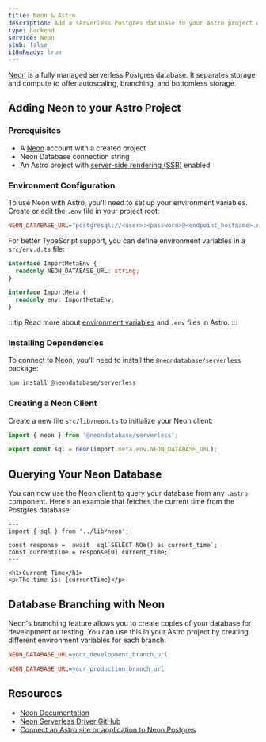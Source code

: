 ```yaml
---
title: Neon & Astro
description: Add a serverless Postgres database to your Astro project with Neon
type: backend
service: Neon
stub: false
i18nReady: true
---
```


[Neon](https://neon.tech) is a fully managed serverless Postgres database. It separates storage and compute to offer autoscaling, branching, and bottomless storage.

## Adding Neon to your Astro Project

### Prerequisites

- A [Neon](https://console.neon.tech/signup) account with a created project
- Neon Database connection string
- An Astro project with [server-side rendering (SSR)](https://docs.astro.build/en/guides/server-side-rendering) enabled

### Environment Configuration

To use Neon with Astro, you'll need to set up your environment variables. Create or edit the `.env` file in your project root:

```ini title=".env"
NEON_DATABASE_URL="postgresql://<user>:<password>@<endpoint_hostname>.neon.tech:<port>/<dbname>?sslmode=require"
```

For better TypeScript support, you can define environment variables in a `src/env.d.ts` file:

```typescript title="src/env.d.ts"
interface ImportMetaEnv {
  readonly NEON_DATABASE_URL: string;
}

interface ImportMeta {
  readonly env: ImportMetaEnv;
}
```

:::tip
Read more about [environment variables](/en/guides/environment-variables/) and `.env` files in Astro.
:::

### Installing Dependencies

To connect to Neon, you'll need to install the `@neondatabase/serverless` package:

```bash
npm install @neondatabase/serverless
```

### Creating a Neon Client

Create a new file `src/lib/neon.ts` to initialize your Neon client:

```typescript title="src/lib/neon.ts"
import { neon } from '@neondatabase/serverless';

export const sql = neon(import.meta.env.NEON_DATABASE_URL);
```

## Querying Your Neon Database

You can now use the Neon client to query your database from any `.astro` component. Here's an example that fetches the current time from the Postgres database:

```astro title="src/pages/index.astro"
---
import { sql } from '../lib/neon';

const response =  await  sql`SELECT NOW() as current_time`;
const currentTime = response[0].current_time;
---

<h1>Current Time</h1>
<p>The time is: {currentTime}</p>
```

## Database Branching with Neon

Neon's branching feature allows you to create copies of your database for development or testing. You can use this in your Astro project by creating different environment variables for each branch:

```ini title=".env.development"
NEON_DATABASE_URL=your_development_branch_url
```

```ini title=".env.production"
NEON_DATABASE_URL=your_production_branch_url
```

## Resources

- [Neon Documentation](https://neon.tech/docs/introduction)
- [Neon Serverless Driver GitHub](https://github.com/neondatabase/serverless)
- [Connect an Astro site or application to Neon Postgres](https://neon.tech/docs/guides/astro)